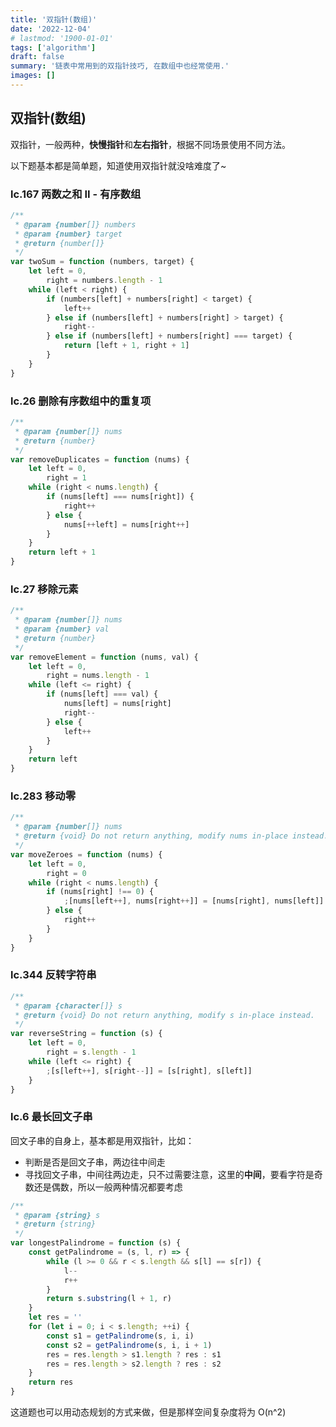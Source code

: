 ```yaml
---
title: '双指针(数组)'
date: '2022-12-04'
# lastmod: '1900-01-01'
tags: ['algorithm']
draft: false
summary: '链表中常用到的双指针技巧, 在数组中也经常使用.'
images: []
---
```


## 双指针(数组)

双指针，一般两种，**快慢指针**和**左右指针**，根据不同场景使用不同方法。

以下题基本都是简单题，知道使用双指针就没啥难度了~

### lc.167 两数之和 II - 有序数组

```js
/**
 * @param {number[]} numbers
 * @param {number} target
 * @return {number[]}
 */
var twoSum = function (numbers, target) {
    let left = 0,
        right = numbers.length - 1
    while (left < right) {
        if (numbers[left] + numbers[right] < target) {
            left++
        } else if (numbers[left] + numbers[right] > target) {
            right--
        } else if (numbers[left] + numbers[right] === target) {
            return [left + 1, right + 1]
        }
    }
}
```

### lc.26 删除有序数组中的重复项

```js
/**
 * @param {number[]} nums
 * @return {number}
 */
var removeDuplicates = function (nums) {
    let left = 0,
        right = 1
    while (right < nums.length) {
        if (nums[left] === nums[right]) {
            right++
        } else {
            nums[++left] = nums[right++]
        }
    }
    return left + 1
}
```

### lc.27 移除元素

```js
/**
 * @param {number[]} nums
 * @param {number} val
 * @return {number}
 */
var removeElement = function (nums, val) {
    let left = 0,
        right = nums.length - 1
    while (left <= right) {
        if (nums[left] === val) {
            nums[left] = nums[right]
            right--
        } else {
            left++
        }
    }
    return left
}
```

### lc.283 移动零

```js
/**
 * @param {number[]} nums
 * @return {void} Do not return anything, modify nums in-place instead.
 */
var moveZeroes = function (nums) {
    let left = 0,
        right = 0
    while (right < nums.length) {
        if (nums[right] !== 0) {
            ;[nums[left++], nums[right++]] = [nums[right], nums[left]]
        } else {
            right++
        }
    }
}
```

### lc.344 反转字符串

```js
/**
 * @param {character[]} s
 * @return {void} Do not return anything, modify s in-place instead.
 */
var reverseString = function (s) {
    let left = 0,
        right = s.length - 1
    while (left <= right) {
        ;[s[left++], s[right--]] = [s[right], s[left]]
    }
}
```

### lc.6 最长回文子串

回文子串的自身上，基本都是用双指针，比如：

- 判断是否是回文子串，两边往中间走
- 寻找回文子串，中间往两边走，只不过需要注意，这里的**中间**，要看字符是奇数还是偶数，所以一般两种情况都要考虑

```js
/**
 * @param {string} s
 * @return {string}
 */
var longestPalindrome = function (s) {
    const getPalindrome = (s, l, r) => {
        while (l >= 0 && r < s.length && s[l] == s[r]) {
            l--
            r++
        }
        return s.substring(l + 1, r)
    }
    let res = ''
    for (let i = 0; i < s.length; ++i) {
        const s1 = getPalindrome(s, i, i)
        const s2 = getPalindrome(s, i, i + 1)
        res = res.length > s1.length ? res : s1
        res = res.length > s2.length ? res : s2
    }
    return res
}
```

这道题也可以用动态规划的方式来做，但是那样空间复杂度将为 O(n^2)
